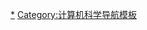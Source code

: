 {{Navbox
|name    = Data structures
|title   = [[数据结构]]
| state = {{{state|autocollapse}}}
| bodyclass = hlist

|group1  = 类型
|list1   = 
*[[集合 (计算机科学)|集合]]
*[[容器 (数据结构)|容器]]

| group2 = [[抽象数据类型|抽象类型]]
| list2  = 
*[[关联数组]]
**{{le|多重关连数组|Multimap}}
*[[串列_(抽象資料型別)|列表]]
*[[堆栈]]
*[[队列]]
**[[双端队列]]
*[[优先队列]]
**[[双端优先队列]]
*[[集合 (计算机科学)|集合]]
**[[集合 (计算机科学)#多重集|多重集]]
**[[併查集]]
*[[可持久化数据结构]]
**[[可持久化线段树|线段树]]
| group3 = [[数组]]
| list3  = 
*[[字串]]
*[[位数组]]
*[[環形緩衝區|环形缓冲器]]
*{{le|动态数组|Dynamic array}}
*[[哈希表]]
*{{le|哈希数组树|Hashed array tree}}
*[[稀疏矩阵]]

|group4  = {{le|链 (数据结构)|Linked data structure|链}}
|list4   = 
*{{le|关联表|Association list}}
*[[链表]]
*[[跳跃列表]]
*{{le|松散链表|Unrolled linked list}}
*[[异或链表]]

|group5  = [[树 (数据结构)|树]]
|list5   = 
*[[线段树]]
*[[自平衡二叉查找树]]
*[[B树]]
*[[二元搜尋樹|二叉树]] 
**[[AA树]]
**[[AVL树]]
**[[红黑树]]
**[[平衡树]]
**[[伸展树]]
**[[二叉查找树]]
*[[堆積|堆]] 
**[[二叉堆]]
**[[左偏树]]
**[[二项堆]]
**[[斐波那契堆]]
*[[R树]]
**[[R*树]]
**[[R+树]]
**{{le|Hilbert R树|Hilbert R-tree}}
*[[Trie|前缀树]]
**[[哈希树]]

|group6  = [[图 (数据结构)|图]]
|list6   = 
*[[有向图]]
*[[有向无环图]]
*[[二元决策图]]
*[[无向图]]
*{{le|确定性非循环有限自动机|Deterministic acyclic finite state automaton}}

|below   = [[数据结构术语列表|数据结构术语-{列表}-]]

}}<noinclude>

[[Category:数据结构|*]]
[[Category:计算机科学导航模板]]
</noinclude>
